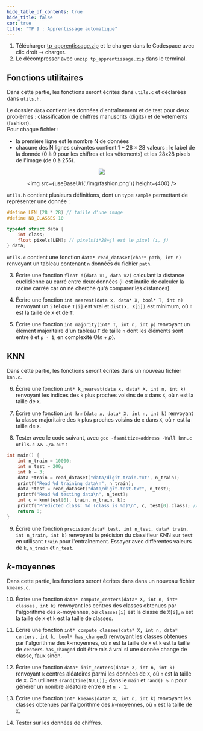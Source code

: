 ```yaml
---
hide_table_of_contents: true
hide_title: false
cor: true
title: "TP 9 : Apprentissage automatique"
---
```



1. Télécharger [tp_apprentissage.zip](tp_apprentissage.zip) et le charger dans le Codespace avec clic droit -> charger.  
2. Le décompresser avec `unzip tp_apprentissage.zip` dans le terminal.  

## Fonctions utilitaires

Dans cette partie, les fonctions seront écrites dans `utils.c` et déclarées dans `utils.h`.

Le dossier `data` contient les données d'entraînement et de test pour deux problèmes : classification de chiffres manuscrits (digits) et de vêtements (fashion).  
Pour chaque fichier :
- la première ligne est le nombre N de données
- chacune des N lignes suivantes contient $1 + 28\times 28$ valeurs : le label de la donnée (0 à 9 pour les chiffres et les vêtements) et les 28x28 pixels de l'image (de 0 à 255).

<center>
  <img src={useBaseUrl('/img/mnist.png')} height={400} />

<img src={useBaseUrl('/img/fashion.png')} height={400} />
</center>

`utils.h` contient plusieurs définitions, dont un type `sample` permettant de représenter une donnée :
```c
#define LEN (28 * 28) // taille d'une image
#define NB_CLASSES 10

typedef struct data {
    int class;
    float pixels[LEN]; // pixels[i*28+j] est le pixel (i, j)
} data;
```

`utils.c` contient une fonction `data* read_dataset(char* path, int n)` renvoyant un tableau contenant `n` données du fichier `path`.  

3. Écrire une fonction `float d(data x1, data x2)` calculant la distance euclidienne au carré entre deux données (il est inutile de calculer la racine carrée car on ne cherche qu'à comparer les distances).

4. Écrire une fonction `int nearest(data x, data* X, bool* T, int n)` renvoyant un `i` tel que `T[i]` est vrai et `dist(x, X[i])` est minimum, où `n` est la taille de `X` et de `T`.

5. Écrire une fonction `int majority(int* T, int n, int p)` renvoyant un élément majoritaire d'un tableau `T` de taille `n` dont les éléments sont entre `0` et `p - 1`, en complexité O($n + p$).

## KNN

Dans cette partie, les fonctions seront écrites dans un nouveau fichier `knn.c`.

6. Écrire une fonction `int* k_nearest(data x, data* X, int n, int k)` renvoyant les indices des `k` plus proches voisins de `x` dans `X`, où `n` est la taille de `X`.

7. Écrire une fonction `int knn(data x, data* X, int n, int k)` renvoyant la classe majoritaire des `k` plus proches voisins de `x` dans `X`, où `n` est la taille de `X`.

8. Tester avec le code suivant, avec `gcc -fsanitize=address -Wall knn.c utils.c && ./a.out` :
```c
int main() {
    int n_train = 10000;
    int n_test = 200;
    int k = 3;
    data *train = read_dataset("data/digit-train.txt", n_train);
    printf("Read %d training data\n", n_train);
    data *test = read_dataset("data/digit-test.txt", n_test);
    printf("Read %d testing data\n", n_test);
    int c = knn(test[0], train, n_train, k);
    printf("Predicted class: %d (class is %d)\n", c, test[0].class); // doit afficher 7
    return 0;
}
```

9. Écrire une fonction `precision(data* test, int n_test, data* train, int n_train, int k)` renvoyant la précision du classifieur KNN sur `test` en utilisant `train` pour l'entraînement. Essayer avec différentes valeurs de `k`, `n_train` et `n_test`.

## $k$-moyennes

Dans cette partie, les fonctions seront écrites dans dans un nouveau fichier `kmeans.c`.

10. Écrire une fonction `data* compute_centers(data* X, int n, int* classes, int k)` renvoyant les centres des classes obtenues par l'algorithme des $k$-moyennes, où `classes[i]` est la classe de `X[i]`, `n` est la taille de `X` et `k` est la taille de classes.

11. Écrire une fonction `int* compute_classes(data* X, int n, data* centers, int k, bool* has_changed)` renvoyant les classes obtenues par l'algorithme des $k$-moyennes, où `n` est la taille de `X` et `k` est la taille de `centers`. `has_changed` doit être mis à vrai si une donnée change de classe, faux sinon.

12. Écrire une fonction `data* init_centers(data* X, int n, int k)` renvoyant `k` centres aléatoires parmi les données de `X`, où `n` est la taille de `X`. On utilisera `srand(time(NULL));` dans le `main` et `rand() % n` pour générer un nombre aléatoire entre `0` et `n - 1`.

13. Écrire une fonction `int* kmeans(data* X, int n, int k)` renvoyant les classes obtenues par l'algorithme des $k$-moyennes, où `n` est la taille de `X`.

14. Tester sur les données de chiffres.
